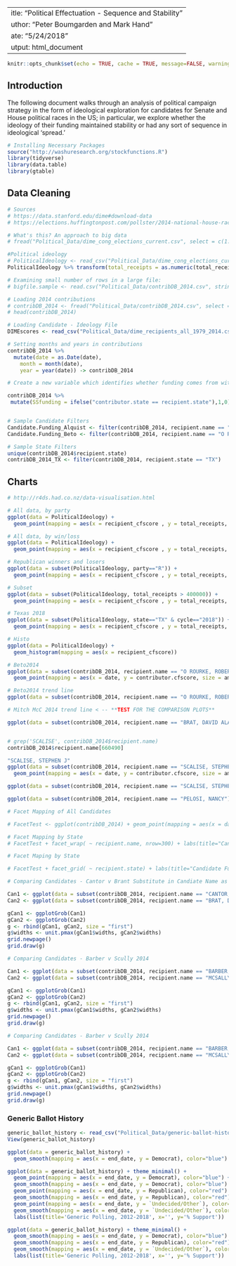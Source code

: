  ---
title: "Political Effectuation - Sequence and Stability"
author: "Peter Boumgarden and Mark Hand"
date: "5/24/2018"
output: html_document
---

```r
knitr::opts_chunk$set(echo = TRUE, cache = TRUE, message=FALSE, warning=FALSE)
```

## Introduction

The following document walks through an analysis of political campaign strategy in the form of ideological exploration for candidates for Senate and House political races in the US; in particular, we explore whether the ideology of their funding maintained stability or had any sort of sequence in ideological 'spread.'

```r
# Installing Necessary Packages
source("http://washuresearch.org/stockfunctions.R") 
library(tidyverse) 
library(data.table)
library(gtable)
```

## Data Cleaning 
```r
# Sources 
# https://data.stanford.edu/dime#download-data
# https://elections.huffingtonpost.com/pollster/2014-national-house-race

# What's this? An approach to big data
# fread("Political_Data/dime_cong_elections_current.csv", select = c(1:3))

#Political ideology 
# PoliticalIdeology <- read_csv("Political_Data/dime_cong_elections_current.csv")
PoliticalIdeology %>% transform(total_receipts = as.numeric(total_receipts)) -> PoliticalIdeology

# Examining small number of rows in a large file: 
# bigfile.sample <- read.csv("Political_Data/contribDB_2014.csv", stringsAsFactors=FALSE, header=T, nrows=20)

# Loading 2014 contributions 
# contribDB_2014 <- fread("Political_Data/contribDB_2014.csv", select =  c("transaction.id", "amount","date","contributor.name","contributor.zipcode","recipient.name","seat","contributor.cfscore", "candidate.cfscore", "contributor.state", "recipient.state"))
# head(contribDB_2014)

# Loading Candidate - Ideology File
DIMEscores <- read_csv("Political_Data/dime_recipients_all_1979_2014.csv")

# Setting months and years in contributions 
contribDB_2014 %>% 
  mutate(date = as.Date(date),
    month = month(date),
    year = year(date)) -> contribDB_2014

# Create a new variable which identifies whether funding comes from within the state

contribDB_2014 %>% 
 mutate(SSfunding = ifelse("contributor.state == recipient.state"),1,0) -> contribDB_2014


# Sample Candidate Filters
Candidate.Funding_Alquist <- filter(contribDB_2014, recipient.name == "alquist, elaine")
Candidate.Funding_Beto <- filter(contribDB_2014, recipient.name == "O ROURKE, ROBERT (BETO)")

# Sample State Filters 
unique(contribDB_2014$recipient.state)
contribDB_2014_TX <- filter(contribDB_2014, recipient.state == "TX") 

```

## Charts 
```r
# http://r4ds.had.co.nz/data-visualisation.html

# All data, by party
ggplot(data = PoliticalIdeology) + 
  geom_point(mapping = aes(x = recipient_cfscore , y = total_receipts, color=party))

# All data, by win/loss
ggplot(data = PoliticalIdeology) + 
  geom_point(mapping = aes(x = recipient_cfscore , y = total_receipts, color=gwinner))

# Republican winners and losers 
ggplot(data = subset(PoliticalIdeology, party=="R")) + 
  geom_point(mapping = aes(x = recipient_cfscore , y = total_receipts, color=gwinner))

# Subset
ggplot(data = subset(PoliticalIdeology, total_receipts > 400000)) + 
  geom_point(mapping = aes(x = recipient_cfscore , y = total_receipts, color=gwinner))

# Texas 2018 
ggplot(data = subset(PoliticalIdeology, state=="TX" & cycle=="2018")) + 
  geom_point(mapping = aes(x = recipient_cfscore , y = total_receipts, color=party))

# Histo 
ggplot(data = PoliticalIdeology) +
  geom_histogram(mapping = aes(x = recipient_cfscore))

# Beto2014 
ggplot(data = subset(contribDB_2014, recipient.name == "O ROURKE, ROBERT (BETO)")) + 
  geom_point(mapping = aes(x = date, y = contributor.cfscore, size = amount)) + theme_minimal() + labs(list(title='', x='', y='')) + theme(axis.ticks = element_blank(), axis.text.x = element_blank()) 

# Beto2014 trend line
ggplot(data = subset(contribDB_2014, recipient.name == "O ROURKE, ROBERT (BETO)")) + geom_point(mapping = aes(x = date, y = contributor.cfscore)) + geom_smooth(mapping = aes(x = date, y = contributor.cfscore), method="lm") + theme_minimal() 

# Mitch McC 2014 trend line < -- **TEST FOR THE COMPARISON PLOTS**

ggplot(data = subset(contribDB_2014, recipient.name == "BRAT, DAVID ALAN")) + ggtitle("David Brat 2014/Campaign Funding Strategy") + geom_point(mapping = aes(x = date, y = contributor.cfscore)) + geom_smooth(mapping = aes(x = date, y = contributor.cfscore), method="lm") + theme_minimal() 


# grep('SCALISE', contribDB_2014$recipient.name) 
contribDB_2014$recipient.name[660490]

"SCALISE, STEPHEN J"
ggplot(data = subset(contribDB_2014, recipient.name == "SCALISE, STEPHEN J")) + 
  geom_point(mapping = aes(x = date, y = contributor.cfscore, size = amount)) + theme_minimal() + labs(list(title='', x='', y='')) + theme(axis.ticks = element_blank(), axis.text.x = element_blank()) 

ggplot(data = subset(contribDB_2014, recipient.name == "SCALISE, STEPHEN J")) + geom_point(mapping = aes(x = date, y = contributor.cfscore)) + geom_smooth(mapping = aes(x = date, y = contributor.cfscore), method="lm") + theme_minimal() 

ggplot(data = subset(contribDB_2014, recipient.name == "PELOSI, NANCY")) + geom_point(mapping = aes(x = date, y = contributor.cfscore)) + geom_smooth(mapping = aes(x = date, y = contributor.cfscore), method="lm") + theme_minimal() 

# Facet Mapping of All Candidates

# FacetTest <- ggplot(contribDB_2014) + geom_point(mapping = aes(x = date, y = contributor.cfscore)) + geom_smooth(mapping = aes(x = date, y = contributor.cfscore), method="lm") + theme_minimal() 

# Facet Mapping by State
# FacetTest + facet_wrap( ~ recipient.name, nrow=300) + labs(title="Candidate Funding Strategy", caption = "Source: mpg", subtitle="Exploring Differences by Candidates")

# Facet Maping by State

# FacetTest + facet_grid( ~ recipient.state) + labs(title="Candidate Funding Strategy", subtitle="Exploring Funding Strategy Differences by State")

# Comparing Candidates - Cantor v Brant Substitute in Candiate Name as recipient.name to do the comparison 

Can1 <- ggplot(data = subset(contribDB_2014, recipient.name == "CANTOR, ERIC IVAN")) + ggtitle("Eric Cantor (R)\n2014 Campaign Funding Spread") + geom_point(mapping = aes(x = date, y = contributor.cfscore, size = amount)) + geom_smooth(mapping = aes(x = date, y = contributor.cfscore), method="lm") + theme_minimal()  
Can2 <- ggplot(data = subset(contribDB_2014, recipient.name == "BRAT, DAVID ALAN")) + ggtitle("David Brat (D)\n2014 Campaign Funding Spread") + geom_point(mapping = aes(x = date, y = contributor.cfscore, size = amount)) + geom_smooth(mapping = aes(x = date, y = contributor.cfscore), method="lm") + theme_minimal() 

gCan1 <- ggplotGrob(Can1)
gCan2 <- ggplotGrob(Can2)
g <- rbind(gCan1, gCan2, size = "first")
g$widths <- unit.pmax(gCan1$widths, gCan2$widths)
grid.newpage()
grid.draw(g)

# Comparing Candidates - Barber v Scully 2014 

Can1 <- ggplot(data = subset(contribDB_2014, recipient.name == "BARBER, RONALD")) + ggtitle("Ronald Barber (D)\n2014 Campaign Funding Spread") + geom_point(mapping = aes(x = date, y = contributor.cfscore, size = amount)) + geom_smooth(mapping = aes(x = date, y = contributor.cfscore), method="lm") + theme_minimal()  
Can2 <- ggplot(data = subset(contribDB_2014, recipient.name == "MCSALLY, MARTHA")) + ggtitle("Martha McSally (R)\n2014 Campaign Funding Spread") + geom_point(mapping = aes(x = date, y = contributor.cfscore, size = amount)) + geom_smooth(mapping = aes(x = date, y = contributor.cfscore), method="lm") + theme_minimal() 

gCan1 <- ggplotGrob(Can1)
gCan2 <- ggplotGrob(Can2)
g <- rbind(gCan1, gCan2, size = "first")
g$widths <- unit.pmax(gCan1$widths, gCan2$widths)
grid.newpage()
grid.draw(g)

# Comparing Candidates - Barber v Scully 2014 

Can1 <- ggplot(data = subset(contribDB_2014, recipient.name == "BARBER, RONALD")) + ggtitle("Ronald Barber\n2014 Campaign Funding Spread") + geom_point(mapping = aes(x = date, y = contributor.cfscore, size = amount)) + geom_smooth(mapping = aes(x = date, y = contributor.cfscore), method="lm") + theme_minimal()  
Can2 <- ggplot(data = subset(contribDB_2014, recipient.name == "MCSALLY, MARTHA E MS.")) + ggtitle("Martha McSally\n2014 Campaign Funding Spread") + geom_point(mapping = aes(x = date, y = contributor.cfscore, size = amount)) + geom_smooth(mapping = aes(x = date, y = contributor.cfscore), method="lm") + theme_minimal() 

gCan1 <- ggplotGrob(Can1)
gCan2 <- ggplotGrob(Can2)
g <- rbind(gCan1, gCan2, size = "first")
g$widths <- unit.pmax(gCan1$widths, gCan2$widths)
grid.newpage()
grid.draw(g)

```

### Generic Ballot History 
```r
generic_ballot_history <- read_csv("Political_Data/generic-ballot-history.csv")
View(generic_ballot_history)

ggplot(data = generic_ballot_history) + 
  geom_smooth(mapping = aes(x = end_date, y = Democrat), color="blue") + theme_minimal() + labs(list(title='', x='', y='')) + theme(axis.ticks = element_blank(), axis.text.x = element_blank())

ggplot(data = generic_ballot_history) + theme_minimal() + 
  geom_point(mapping = aes(x = end_date, y = Democrat), color="blue") +   
  geom_smooth(mapping = aes(x = end_date, y = Democrat), color="blue") +   
  geom_point(mapping = aes(x = end_date, y = Republican), color="red") +     
  geom_smooth(mapping = aes(x = end_date, y = Republican), color="red") + 
  geom_point(mapping = aes(x = end_date, y = `Undecided/Other`), color="yellow") + 
  geom_smooth(mapping = aes(x = end_date, y = `Undecided/Other`), color="yellow") + 
  labs(list(title='Generic Polling, 2012-2018', x='', y='% Support'))

ggplot(data = generic_ballot_history) + theme_minimal() + 
  geom_smooth(mapping = aes(x = end_date, y = Democrat), color="blue") +   
  geom_smooth(mapping = aes(x = end_date, y = Republican), color="red") + 
  geom_smooth(mapping = aes(x = end_date, y = `Undecided/Other`), color="yellow") + 
  labs(list(title='Generic Polling, 2012-2018', x='', y='% Support'))
```


